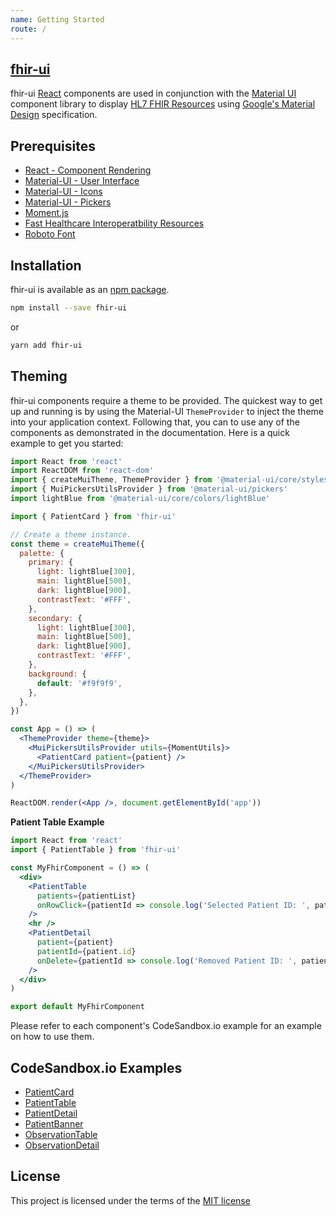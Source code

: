 ```yaml
---
name: Getting Started
route: /
---
```


## [fhir-ui](https://healthintellect.com)

fhir-ui [React](http://facebook.github.io/react/) components are used in conjunction with the [Material UI](http://www.material-ui.com/) component library to display [HL7 FHIR Resources](https://www.hl7.org/fhir/resourcelist.html) using [Google's Material Design](https://www.google.com/design/spec/material-design/introduction.html) specification.

## Prerequisites

- [React - Component Rendering](http://facebook.github.io/react/)
- [Material-UI - User Interface](http://material-ui.com/#/get-started/prerequisites)
- [Material-UI - Icons](https://material-ui.com/components/material-icons/)
- [Material-UI - Pickers](https://material-ui.com/components/pickers/)
- [Moment.js](https://momentjs.com/)
- [Fast Healthcare Interoperatbility Resources](https://www.hl7.org/fhir/resourcelist.html)
- [Roboto Font](http://www.google.com/fonts#UsePlace:use/Collection:Roboto:400,300,500)

## Installation

fhir-ui is available as an [npm package](https://www.npmjs.org/package/fhir-ui).

```sh
npm install --save fhir-ui
```

or

```sh
yarn add fhir-ui
```

## Theming

fhir-ui components require a theme to be provided. The quickest way to get up and running is by using the Material-UI `ThemeProvider` to inject the theme into your application context. Following that, you can to use any of the components as demonstrated in the documentation. Here is a quick example to get you started:

```jsx
import React from 'react'
import ReactDOM from 'react-dom'
import { createMuiTheme, ThemeProvider } from '@material-ui/core/styles'
import { MuiPickersUtilsProvider } from '@material-ui/pickers'
import lightBlue from '@material-ui/core/colors/lightBlue'

import { PatientCard } from 'fhir-ui'

// Create a theme instance.
const theme = createMuiTheme({
  palette: {
    primary: {
      light: lightBlue[300],
      main: lightBlue[500],
      dark: lightBlue[900],
      contrastText: '#FFF',
    },
    secondary: {
      light: lightBlue[300],
      main: lightBlue[500],
      dark: lightBlue[900],
      contrastText: '#FFF',
    },
    background: {
      default: '#f9f9f9',
    },
  },
})

const App = () => (
  <ThemeProvider theme={theme}>
    <MuiPickersUtilsProvider utils={MomentUtils}>
      <PatientCard patient={patient} />
    </MuiPickersUtilsProvider>
  </ThemeProvider>
)

ReactDOM.render(<App />, document.getElementById('app'))
```

**Patient Table Example**

```jsx
import React from 'react'
import { PatientTable } from 'fhir-ui'

const MyFhirComponent = () => (
  <div>
    <PatientTable
      patients={patientList}
      onRowClick={patientId => console.log('Selected Patient ID: ', patientId)}
    />
    <hr />
    <PatientDetail
      patient={patient}
      patientId={patient.id}
      onDelete={patientId => console.log('Removed Patient ID: ', patientId)}
    />
  </div>
)

export default MyFhirComponent
```

Please refer to each component's CodeSandbox.io example for an example on how to use them.

## CodeSandbox.io Examples

- [PatientCard](https://codesandbox.io/s/fhir-ui-patient-card-demo-jzyi3)
- [PatientTable](https://codesandbox.io/s/fhir-ui-patient-table-demo-f2gkg)
- [PatientDetail](https://codesandbox.io/s/fhir-ui-patient-detail-demo-cuz95)
- [PatientBanner](https://codesandbox.io/s/fhir-ui-patient-banner-demo-dn88y)
- [ObservationTable](https://codesandbox.io/s/fhir-ui-observation-table-demo-86150)
- [ObservationDetail](https://codesandbox.io/s/fhir-ui-observation-detail-demo-5584s)

## License

This project is licensed under the terms of the
[MIT license](https://github.com/healthintellect/fhir-ui/blob/master/LICENSE)
